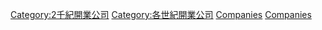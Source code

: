 {{DBCenturiesIn2Millennium|開業公司}}

[[Category:2千紀開業公司|Category:2千紀開業公司]]
[[Category:各世紀開業公司|Category:各世紀開業公司]]
[[Category:18世纪建立的组织|Companies‎]]
[[Category:18世紀經濟|Companies]]